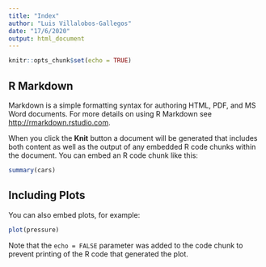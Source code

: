 ```yaml
---
title: "Index"
author: "Luis Villalobos-Gallegos"
date: "17/6/2020"
output: html_document
---
```


```r
knitr::opts_chunk$set(echo = TRUE)
```

## R Markdown
Markdown is a simple formatting syntax for authoring HTML, PDF, and MS Word documents. For more details on using R Markdown see <http://rmarkdown.rstudio.com>.

When you click the **Knit** button a document will be generated that includes both content as well as the output of any embedded R code chunks within the document. You can embed an R code chunk like this:

```r
summary(cars)
```

## Including Plots

You can also embed plots, for example:

```r
plot(pressure)
```

Note that the `echo = FALSE` parameter was added to the code chunk to prevent printing of the R code that generated the plot.
